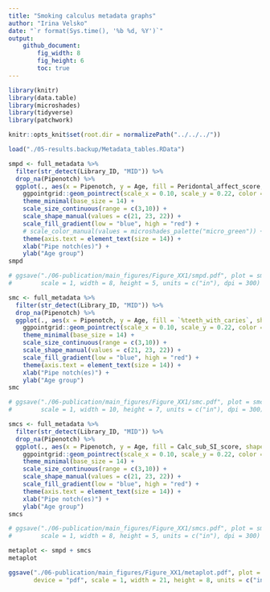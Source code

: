 ```yaml
---
title: "Smoking calculus metadata graphs"
author: "Irina Velsko"
date: "`r format(Sys.time(), '%b %d, %Y')`"
output:
    github_document:
        fig_width: 8
        fig_height: 6
        toc: true
---
```


```r
library(knitr)
library(data.table)
library(microshades)
library(tidyverse)
library(patchwork)

```

```r
knitr::opts_knit$set(root.dir = normalizePath("../../../"))
```

```r

load("./05-results.backup/Metadata_tables.RData")
```


```r

smpd <- full_metadata %>%
  filter(str_detect(Library_ID, "MID")) %>%
  drop_na(Pipenotch) %>%
  ggplot(., aes(x = Pipenotch, y = Age, fill = Peridontal_affect_score, shape = Sex, size = `%AMTL`)) +
    ggpointgrid::geom_pointrect(scale_x = 0.10, scale_y = 0.22, color = "black", stroke = 0.5) +
    theme_minimal(base_size = 14) +
    scale_size_continuous(range = c(3,10)) +
    scale_shape_manual(values = c(21, 23, 22)) +
    scale_fill_gradient(low = "blue", high = "red") +
    # scale_color_manual(values = microshades_palette("micro_green")) +
    theme(axis.text = element_text(size = 14)) +
    xlab("Pipe notch(es)") +
    ylab("Age group")
smpd

# ggsave("./06-publication/main_figures/Figure_XX1/smpd.pdf", plot = smpd, device = "pdf",
#        scale = 1, width = 8, height = 5, units = c("in"), dpi = 300)

```

```r
smc <- full_metadata %>%
  filter(str_detect(Library_ID, "MID")) %>%
  drop_na(Pipenotch) %>%
  ggplot(., aes(x = Pipenotch, y = Age, fill = `%teeth_with_caries`, shape = Sex, size = `%AMTL`)) +
    ggpointgrid::geom_pointrect(scale_x = 0.10, scale_y = 0.22, color = "black", stroke = 0.5) +
    theme_minimal(base_size = 14) +
    scale_size_continuous(range = c(3,10)) +
    scale_shape_manual(values = c(21, 23, 22)) +
    scale_fill_gradient(low = "blue", high = "red") +
    theme(axis.text = element_text(size = 14)) +
    xlab("Pipe notch(es)") +
    ylab("Age group")
smc

# ggsave("./06-publication/main_figures/Figure_XX1/smc.pdf", plot = smc, device = "pdf",
#        scale = 1, width = 10, height = 7, units = c("in"), dpi = 300)

```

```r
smcs <- full_metadata %>%
  filter(str_detect(Library_ID, "MID")) %>%
  drop_na(Pipenotch) %>%
  ggplot(., aes(x = Pipenotch, y = Age, fill = Calc_sub_SI_score, shape = Sex, size = `%AMTL`)) +
    ggpointgrid::geom_pointrect(scale_x = 0.10, scale_y = 0.22, color = "black", stroke = 0.5) +
    theme_minimal(base_size = 14) +
    scale_size_continuous(range = c(3,10)) +
    scale_shape_manual(values = c(21, 23, 22)) +
    scale_fill_gradient(low = "blue", high = "red") +
    theme(axis.text = element_text(size = 14)) +
    xlab("Pipe notch(es)") +
    ylab("Age group")
smcs

# ggsave("./06-publication/main_figures/Figure_XX1/smcs.pdf", plot = smcs, device = "pdf",
#        scale = 1, width = 8, height = 5, units = c("in"), dpi = 300)

```

```r
metaplot <- smpd + smcs
metaplot

ggsave("./06-publication/main_figures/Figure_XX1/metaplot.pdf", plot = metaplot,
       device = "pdf", scale = 1, width = 21, height = 8, units = c("in"), dpi = 300)

```












